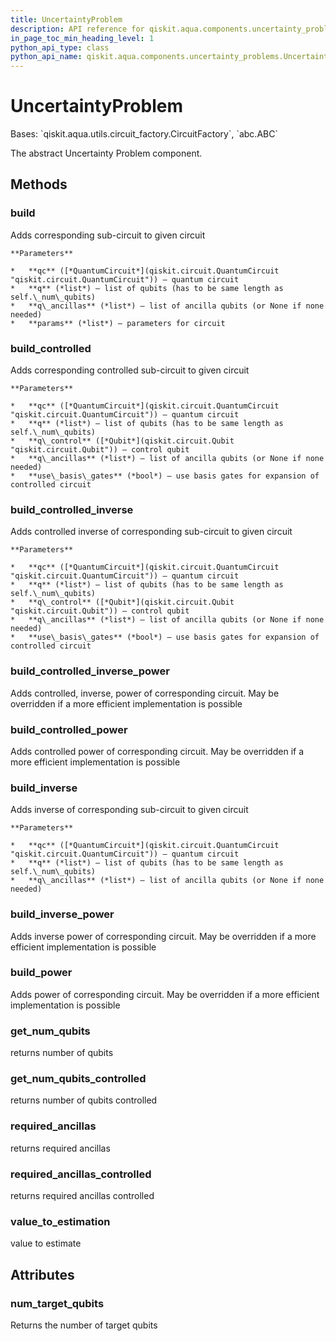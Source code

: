 ```yaml
---
title: UncertaintyProblem
description: API reference for qiskit.aqua.components.uncertainty_problems.UncertaintyProblem
in_page_toc_min_heading_level: 1
python_api_type: class
python_api_name: qiskit.aqua.components.uncertainty_problems.UncertaintyProblem
---
```


# UncertaintyProblem

<Class id="qiskit.aqua.components.uncertainty_problems.UncertaintyProblem" isDedicatedPage={true} github="https://github.com/qiskit-community/qiskit-aqua/tree/stable/0.9/qiskit/aqua/components/uncertainty_problems/uncertainty_problem.py" signature="UncertaintyProblem(num_qubits)" modifiers="class">
  Bases: `qiskit.aqua.utils.circuit_factory.CircuitFactory`, `abc.ABC`

  The abstract Uncertainty Problem component.

  ## Methods

  ### build

  <Function id="qiskit.aqua.components.uncertainty_problems.UncertaintyProblem.build" signature="UncertaintyProblem.build(qc, q, q_ancillas=None, params=None)" modifiers="abstract">
    Adds corresponding sub-circuit to given circuit

    **Parameters**

    *   **qc** ([*QuantumCircuit*](qiskit.circuit.QuantumCircuit "qiskit.circuit.QuantumCircuit")) – quantum circuit
    *   **q** (*list*) – list of qubits (has to be same length as self.\_num\_qubits)
    *   **q\_ancillas** (*list*) – list of ancilla qubits (or None if none needed)
    *   **params** (*list*) – parameters for circuit
  </Function>

  ### build\_controlled

  <Function id="qiskit.aqua.components.uncertainty_problems.UncertaintyProblem.build_controlled" signature="UncertaintyProblem.build_controlled(qc, q, q_control, q_ancillas=None, use_basis_gates=True)">
    Adds corresponding controlled sub-circuit to given circuit

    **Parameters**

    *   **qc** ([*QuantumCircuit*](qiskit.circuit.QuantumCircuit "qiskit.circuit.QuantumCircuit")) – quantum circuit
    *   **q** (*list*) – list of qubits (has to be same length as self.\_num\_qubits)
    *   **q\_control** ([*Qubit*](qiskit.circuit.Qubit "qiskit.circuit.Qubit")) – control qubit
    *   **q\_ancillas** (*list*) – list of ancilla qubits (or None if none needed)
    *   **use\_basis\_gates** (*bool*) – use basis gates for expansion of controlled circuit
  </Function>

  ### build\_controlled\_inverse

  <Function id="qiskit.aqua.components.uncertainty_problems.UncertaintyProblem.build_controlled_inverse" signature="UncertaintyProblem.build_controlled_inverse(qc, q, q_control, q_ancillas=None, use_basis_gates=True)">
    Adds controlled inverse of corresponding sub-circuit to given circuit

    **Parameters**

    *   **qc** ([*QuantumCircuit*](qiskit.circuit.QuantumCircuit "qiskit.circuit.QuantumCircuit")) – quantum circuit
    *   **q** (*list*) – list of qubits (has to be same length as self.\_num\_qubits)
    *   **q\_control** ([*Qubit*](qiskit.circuit.Qubit "qiskit.circuit.Qubit")) – control qubit
    *   **q\_ancillas** (*list*) – list of ancilla qubits (or None if none needed)
    *   **use\_basis\_gates** (*bool*) – use basis gates for expansion of controlled circuit
  </Function>

  ### build\_controlled\_inverse\_power

  <Function id="qiskit.aqua.components.uncertainty_problems.UncertaintyProblem.build_controlled_inverse_power" signature="UncertaintyProblem.build_controlled_inverse_power(qc, q, q_control, power, q_ancillas=None, use_basis_gates=True)">
    Adds controlled, inverse, power of corresponding circuit. May be overridden if a more efficient implementation is possible
  </Function>

  ### build\_controlled\_power

  <Function id="qiskit.aqua.components.uncertainty_problems.UncertaintyProblem.build_controlled_power" signature="UncertaintyProblem.build_controlled_power(qc, q, q_control, power, q_ancillas=None, use_basis_gates=True)">
    Adds controlled power of corresponding circuit. May be overridden if a more efficient implementation is possible
  </Function>

  ### build\_inverse

  <Function id="qiskit.aqua.components.uncertainty_problems.UncertaintyProblem.build_inverse" signature="UncertaintyProblem.build_inverse(qc, q, q_ancillas=None)">
    Adds inverse of corresponding sub-circuit to given circuit

    **Parameters**

    *   **qc** ([*QuantumCircuit*](qiskit.circuit.QuantumCircuit "qiskit.circuit.QuantumCircuit")) – quantum circuit
    *   **q** (*list*) – list of qubits (has to be same length as self.\_num\_qubits)
    *   **q\_ancillas** (*list*) – list of ancilla qubits (or None if none needed)
  </Function>

  ### build\_inverse\_power

  <Function id="qiskit.aqua.components.uncertainty_problems.UncertaintyProblem.build_inverse_power" signature="UncertaintyProblem.build_inverse_power(qc, q, power, q_ancillas=None)">
    Adds inverse power of corresponding circuit. May be overridden if a more efficient implementation is possible
  </Function>

  ### build\_power

  <Function id="qiskit.aqua.components.uncertainty_problems.UncertaintyProblem.build_power" signature="UncertaintyProblem.build_power(qc, q, power, q_ancillas=None)">
    Adds power of corresponding circuit. May be overridden if a more efficient implementation is possible
  </Function>

  ### get\_num\_qubits

  <Function id="qiskit.aqua.components.uncertainty_problems.UncertaintyProblem.get_num_qubits" signature="UncertaintyProblem.get_num_qubits()">
    returns number of qubits
  </Function>

  ### get\_num\_qubits\_controlled

  <Function id="qiskit.aqua.components.uncertainty_problems.UncertaintyProblem.get_num_qubits_controlled" signature="UncertaintyProblem.get_num_qubits_controlled()">
    returns number of qubits controlled
  </Function>

  ### required\_ancillas

  <Function id="qiskit.aqua.components.uncertainty_problems.UncertaintyProblem.required_ancillas" signature="UncertaintyProblem.required_ancillas()">
    returns required ancillas
  </Function>

  ### required\_ancillas\_controlled

  <Function id="qiskit.aqua.components.uncertainty_problems.UncertaintyProblem.required_ancillas_controlled" signature="UncertaintyProblem.required_ancillas_controlled()">
    returns required ancillas controlled
  </Function>

  ### value\_to\_estimation

  <Function id="qiskit.aqua.components.uncertainty_problems.UncertaintyProblem.value_to_estimation" signature="UncertaintyProblem.value_to_estimation(value)">
    value to estimate
  </Function>

  ## Attributes

  ### num\_target\_qubits

  <Attribute id="qiskit.aqua.components.uncertainty_problems.UncertaintyProblem.num_target_qubits">
    Returns the number of target qubits
  </Attribute>
</Class>

